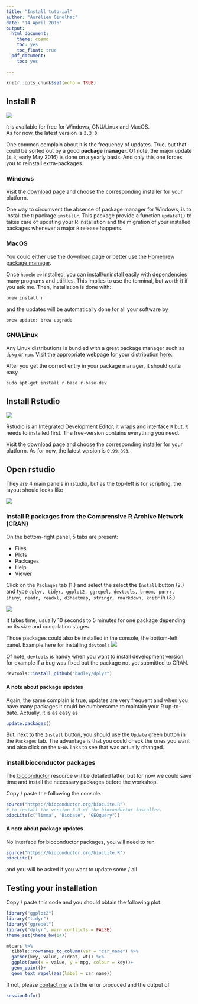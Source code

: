 ```yaml
---
title: "Install tutorial"
author: "Aurélien Ginolhac"
date: "14 April 2016"
output:
  html_document:
    theme: cosmo
    toc: yes
    toc_float: true
  pdf_document:
    toc: yes
    
---
```


```r
knitr::opts_chunk$set(echo = TRUE)
```

## Install R

![](img/Rlogo_90.png)

`R` is available for free for Windows, GNU/Linux and MacOS.  
As for now, the latest version is `3.3.0`.

One common complain about `R` is the frequency of updates. True, but that could be sorted out
by a good **package manager**. Of note, the major update (`3.3`, early May 2016) is done on a yearly basis. And only this one forces you to reinstall extra-packages. 

### Windows

Visit the [download page](https://cloud.r-project.org/) and choose the corresponding installer for your platform.

One way to circumvent the absence of package manager for Windows, is to install the `R` package
`installr`. This package provide a function `updateR()` to takes care of updating your R installation
and the migration of your installed packages whenever a major `R` release happens.

### MacOS

You could either use the [download page](https://cloud.r-project.org/) or better use the 
[Homebrew package manager](http://brew.sh/).

Once `homebrew` installed, you can install/uninstall easily with dependencies many programs
and utilities. This implies to use the terminal, but worth it if you ask me.
Then, installation is done with:

```r
brew install r
```

and the updates will be automatically done for all your software by
```r
brew update; brew upgrade
```

### GNU/Linux

Any Linux distributions is bundled with a great package manager such as `dpkg` or `rpm`.
Visit the appropriate webpage for your distribution [here](http://cran.us.r-project.org/bin/linux/).

After you get the correct entry in your package manager, it should quite easy
```r
sudo apt-get install r-base r-base-dev
```


## Install Rstudio

![](img/rstudiosticker_110.png)

Rstudio is an Integrated Development Editor, it wraps and interface `R` but, 
`R` needs to installed first. The free-version contains everything you need.

Visit the [download page](https://www.rstudio.com/products/rstudio/download/) and
choose the corresponding installer for your platform. As for now, the latest version is `0.99.893`.

## Open rstudio

They are 4 main panels in rstudio, but as the top-left is for scripting, the layout should looks like

![](img/rstudio_blank_700.png)

### install R packages from the Comprensive R Archive Network (CRAN)

On the bottom-right panel, 5 tabs are present:

- Files
- Plots
- Packages
- Help
- Viewer

Click on the `Packages` tab (1.) and select the select the `Install` button (2.)
and type `dplyr, tidyr, ggplot2, ggrepel, devtools, broom, purrr, shiny, readr, readxl, d3heatmap, stringr, rmarkdown, knitr` in (3.)

![](img/install_packages_300.png)

It takes time, usually 10 seconds to 5 minutes for one package depending on its size and compilation stages.

Those packages could also be installed in the console, the bottom-left panel.
Example here for installing `devtools`
![](img/install_console_200.png)

Of note, `devtools` is handy when you want to install development version, for example if a bug was fixed 
but the package not yet submitted to CRAN.

```r
devtools::install_github("hadley/dplyr")
```


#### A note about package updates

Again, the same complain is true, updates are very frequent and when you have many packages
it could be cumbersome to maintain your R up-to-date. Actually, it is as easy as
```r
update.packages()
```

But, next to the `Install` button, you should use the `Update` green button in the `Packages` tab. 
The advantage is that you could check the ones you want and also click on the `NEWS` links to see
that was actually changed.

### install bioconductor packages

The [bioconductor](https://www.bioconductor.org/) resource will be detailed latter, but for now 
we could save time and install the necessary packages before the workshop.

Copy / paste the following the console.
```r
source("https://bioconductor.org/biocLite.R")
# to install the version 3.3 of the bioconductor installer.
biocLite(c("limma", "Biobase", "GEOquery"))
```

#### A note about package updates

No interface for bioconductor packages, you will need to run
```r
source("https://bioconductor.org/biocLite.R")
biocLite()
```

and you will be asked if you want to update some / all

## Testing your installation

Copy / paste this code and you should obtain the following plot.
```r
library("ggplot2")
library("tidyr")
library("ggrepel")
library("dplyr", warn.conflicts = FALSE)
theme_set(theme_bw(14))

mtcars %>%
  tibble::rownames_to_column(var = "car_name") %>%
  gather(key, value, c(drat, wt)) %>%
  ggplot(aes(x = value, y = mpg, colour = key))+
  geom_point()+
  geom_text_repel(aes(label = car_name))
```

If not, please [contact me](mailto:aurelien.ginolhac@uni.lu) with the error produced and the output of
```r
sessionInfo()
```


